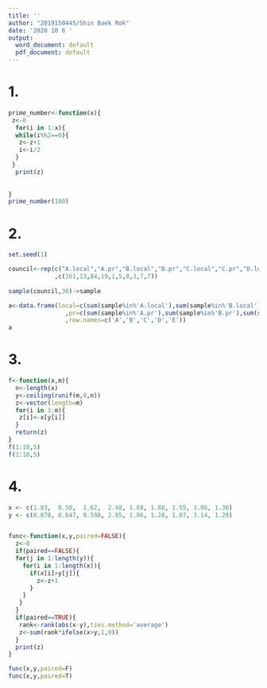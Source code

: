 ---
title: ''
author: "2019150445/Shin Baek Rok"
date: '2020 10 6 '
output:
  word_document: default
  pdf_document: default
---

# 1.

```{r}
prime_number<-function(x){
 z<-0
  for(i in 1:x){
  while(i%%2==0){
   z<-z+1
   i<-i/2
  }
 } 
  print(z)
  
  
}
prime_number(100)
```




# 2.

```{r}
set.seed(1)

council<-rep(c("A.local","A.pr","B.local","B.pr","C.local","C.pr","D.local","D.pr","E.local","E.pr")
             ,c(161,13,84,19,1,5,0,3,7,7))
         
sample(council,30)->sample

a<-data.frame(local=c(sum(sample%in%'A.local'),sum(sample%in%'B.local'), sum(sample%in%'C.local'),sum(sample%in%'D.local'),sum(sample%in%'E.local'))
                ,pr=c(sum(sample%in%'A.pr'),sum(sample%in%'B.pr'),sum(sample%in%'C.pr'),sum(sample%in%'D.pr'),sum(sample%in%'E.pr'))
                ,row.names=c('A','B','C','D','E'))
a

```




# 3.
```{r}
f<-function(x,m){
  n<-length(x)
  y<-ceiling(runif(m,0,n))
  z<-vector(length=m)
  for(i in 1:m){
   z[i]<-x[y[i]]
  }
  return(z)
}
f(1:10,5)
f(1:10,5)
```




# 4.
```{r}
x <- c(1.83,  0.50,  1.62,  2.48, 1.68, 1.88, 1.55, 3.06, 1.30)
y <- c(0.878, 0.647, 0.598, 2.05, 1.06, 1.28, 1.07, 3.14, 1.29)


func<-function(x,y,paired=FALSE){
  z<-0
  if(paired==FALSE){
  for(j in 1:length(y)){
    for(i in 1:length(x)){
      if(x[i]>y[j]){
        z<-z+1
      }
    }
   }
  }
  if(paired==TRUE){
   rank<-rank(abs(x-y),ties.method='average')
   z<-sum(rank*ifelse(x>y,1,0))
  }
  print(z)
}

func(x,y,paired=F)
func(x,y,paired=T)
```